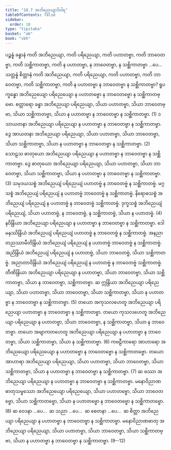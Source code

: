 ```yaml
---
title: "18.7 အဘိညေယျာဒိဝါရ"
tableOfContents: false
sidebar:
  order: 10
type: "tipitaka"
basket: "ab"
book: "vbh"
---
```



<DynamicBreadcrumb />

<Division number="1030" book="vbh">

<Paragraph number="3185" book="vbh">
ပဉ္စန္နံ ခန္ဓာနံ ကတိ အဘိညေယျာ, ကတိ ပရိညေယျာ, ကတိ ပဟာတဗ္ဗာ, ကတိ ဘာဝေတဗ္ဗာ, ကတိ သစ္ဆိကာတဗ္ဗာ, ကတိ န ပဟာတဗ္ဗာ, န ဘာဝေတဗ္ဗာ, န သစ္ဆိကာတဗ္ဗာ …ပေ…  သတ္တန္နံ စိတ္တာနံ ကတိ အဘိညေယျာ, ကတိ ပရိညေယျာ, ကတိ ပဟာတဗ္ဗာ, ကတိ ဘာဝေတဗ္ဗာ, ကတိ သစ္ဆိကာတဗ္ဗာ, ကတိ န ပဟာတဗ္ဗာ န ဘာဝေတဗ္ဗာ န သစ္ဆိကာတဗ္ဗာ?
</Paragraph>

</Division>
<Division number="1031" book="vbh">

<Paragraph number="3186" book="vbh">
ရူပက္ခန္ဓော အဘိညေယျော ပရိညေယျော န ပဟာတဗ္ဗော န ဘာဝေတဗ္ဗော န သစ္ဆိကာတဗ္ဗော. စတ္တာရော ခန္ဓာ အဘိညေယျာ ပရိညေယျာ, သိယာ ပဟာတဗ္ဗာ, သိယာ ဘာဝေတဗ္ဗာ, သိယာ သစ္ဆိကာတဗ္ဗာ, သိယာ န ပဟာတဗ္ဗာ န ဘာဝေတဗ္ဗာ န သစ္ဆိကာတဗ္ဗာ. (1)
</Paragraph>

<Paragraph number="3187" book="vbh">
ဒသာယတနာ အဘိညေယျာ ပရိညေယျာ န ပဟာတဗ္ဗာ န ဘာဝေတဗ္ဗာ န သစ္ဆိကာတဗ္ဗာ. ဒွေ အာယတနာ အဘိညေယျာ ပရိညေယျာ, သိယာ ပဟာတဗ္ဗာ, သိယာ ဘာဝေတဗ္ဗာ, သိယာ သစ္ဆိကာတဗ္ဗာ, သိယာ န ပဟာတဗ္ဗာ န ဘာဝေတဗ္ဗာ န သစ္ဆိကာတဗ္ဗာ. (2)
</Paragraph>

<Paragraph number="3188" book="vbh">
သောဠသ ဓာတုယော အဘိညေယျာ ပရိညေယျာ န ပဟာတဗ္ဗာ န ဘာဝေတဗ္ဗာ န သစ္ဆိကာတဗ္ဗာ. ဒွေ ဓာတုယော အဘိညေယျာ ပရိညေယျာ, သိယာ ပဟာတဗ္ဗာ, သိယာ ဘာဝေတဗ္ဗာ, သိယာ သစ္ဆိကာတဗ္ဗာ, သိယာ န ပဟာတဗ္ဗာ န ဘာဝေတဗ္ဗာ န သစ္ဆိကာတဗ္ဗာ. (3)
</Paragraph>

<Paragraph number="3189" book="vbh">
သမုဒယသစ္စံ အဘိညေယျံ ပရိညေယျံ ပဟာတဗ္ဗံ န ဘာဝေတဗ္ဗံ န သစ္ဆိကာတဗ္ဗံ. မဂ္ဂသစ္စံ အဘိညေယျံ ပရိညေယျံ န ပဟာတဗ္ဗံ ဘာဝေတဗ္ဗံ န သစ္ဆိကာတဗ္ဗံ. နိရောဓသစ္စံ အဘိညေယျံ ပရိညေယျံ န ပဟာတဗ္ဗံ န ဘာဝေတဗ္ဗံ သစ္ဆိကာတဗ္ဗံ. ဒုက္ခသစ္စံ အဘိညေယျံ ပရိညေယျံ, သိယာ ပဟာတဗ္ဗံ, န ဘာဝေတဗ္ဗံ, န သစ္ဆိကာတဗ္ဗံ, သိယာ န ပဟာတဗ္ဗံ. (4)
</Paragraph>

<Paragraph number="3190" book="vbh">
နဝိန္ဒြိယာ အဘိညေယျာ ပရိညေယျာ န ပဟာတဗ္ဗာ န ဘာဝေတဗ္ဗာ န သစ္ဆိကာတဗ္ဗာ. ဒေါမနဿိန္ဒြိယံ အဘိညေယျံ ပရိညေယျံ ပဟာတဗ္ဗံ န ဘာဝေတဗ္ဗံ န သစ္ဆိကာတဗ္ဗံ. အနညာတညဿာမီတိန္ဒြိယံ အဘိညေယျံ ပရိညေယျံ န ပဟာတဗ္ဗံ ဘာဝေတဗ္ဗံ န သစ္ဆိကာတဗ္ဗံ. အညိန္ဒြိယံ အဘိညေယျံ ပရိညေယျံ န ပဟာတဗ္ဗံ, သိယာ ဘာဝေတဗ္ဗံ, သိယာ သစ္ဆိကာတဗ္ဗံ. အညာတာဝိန္ဒြိယံ အဘိညေယျံ ပရိညေယျံ န ပဟာတဗ္ဗံ န ဘာဝေတဗ္ဗံ သစ္ဆိကာတဗ္ဗံ. တီဏိန္ဒြိယာ အဘိညေယျာ ပရိညေယျာ န ပဟာတဗ္ဗာ, သိယာ ဘာဝေတဗ္ဗာ, သိယာ သစ္ဆိကာတဗ္ဗာ, သိယာ န ဘာဝေတဗ္ဗာ, သစ္ဆိကာတဗ္ဗာ. ဆ ဣန္ဒြိယာ အဘိညေယျာ ပရိညေယျာ, သိယာ ပဟာတဗ္ဗာ, သိယာ ဘာဝေတဗ္ဗာ, သိယာ သစ္ဆိကာတဗ္ဗာ, သိယာ န ပဟာတဗ္ဗာ န ဘာဝေတဗ္ဗာ န သစ္ဆိကာတဗ္ဗာ. (5)
</Paragraph>

<Paragraph number="3191" book="vbh">
တယော အကုသလဟေတူ အဘိညေယျာ ပရိညေယျာ ပဟာတဗ္ဗာ န ဘာဝေတဗ္ဗာ န သစ္ဆိကာတဗ္ဗာ. တယော ကုသလဟေတူ အဘိညေယျာ ပရိညေယျာ န ပဟာတဗ္ဗာ, သိယာ ဘာဝေတဗ္ဗာ, န သစ္ဆိကာတဗ္ဗာ, သိယာ န ဘာဝေတဗ္ဗာ. တယော အဗျာကတဟေတူ အဘိညေယျာ ပရိညေယျာ န ပဟာတဗ္ဗာ န ဘာဝေတဗ္ဗာ, သိယာ သစ္ဆိကာတဗ္ဗာ, သိယာ န သစ္ဆိကာတဗ္ဗာ. (6)
</Paragraph>

<Paragraph number="3192" book="vbh">
ကဗဠီကာရော အာဟာရော အဘိညေယျော ပရိညေယျော န ပဟာတဗ္ဗော န ဘာဝေတဗ္ဗော န သစ္ဆိကာတဗ္ဗော. တယော အာဟာရာ အဘိညေယျာ ပရိညေယျာ, သိယာ ပဟာတဗ္ဗာ, သိယာ ဘာဝေတဗ္ဗာ, သိယာ သစ္ဆိကာတဗ္ဗာ, သိယာ န ပဟာတဗ္ဗာ န ဘာဝေတဗ္ဗာ န သစ္ဆိကာတဗ္ဗာ. (7)
</Paragraph>

<Paragraph number="3193" book="vbh">
ဆ ဖဿာ အဘိညေယျာ ပရိညေယျာ န ပဟာတဗ္ဗာ န ဘာဝေတဗ္ဗာ န သစ္ဆိကာတဗ္ဗာ. မနောဝိညာဏဓာတုသမ္ဖဿော အဘိညေယျော ပရိညေယျော, သိယာ ပဟာတဗ္ဗော, သိယာ ဘာဝေတဗ္ဗော, သိယာ သစ္ဆိကာတဗ္ဗော, သိယာ န ပဟာတဗ္ဗော န ဘာဝေတဗ္ဗော န သစ္ဆိကာတဗ္ဗော. (8)
</Paragraph>

<Paragraph number="3194" book="vbh">
ဆ ဝေဒနာ …ပေ…  ဆ သညာ …ပေ…  ဆ စေတနာ …ပေ…  ဆ စိတ္တာ အဘိညေယျာ ပရိညေယျာ န ပဟာတဗ္ဗာ န ဘာဝေတဗ္ဗာ န သစ္ဆိကာတဗ္ဗာ. မနောဝိညာဏဓာတု အဘိညေယျာ ပရိညေယျာ, သိယာ ပဟာတဗ္ဗာ, သိယာ ဘာဝေတဗ္ဗာ, သိယာ သစ္ဆိကာတဗ္ဗာ, သိယာ န ပဟာတဗ္ဗာ န ဘာဝေတဗ္ဗာ န သစ္ဆိကာတဗ္ဗာ. (9--12)
</Paragraph>
</Division>